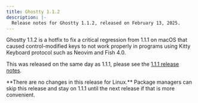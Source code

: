 ```yaml
---
title: Ghostty 1.1.2
description: |-
  Release notes for Ghostty 1.1.2, released on February 13, 2025.
---
```


Ghostty 1.1.2 is a hotfix to fix a critical regression from 1.1.1
on macOS that caused control-modified keys to not work properly
in programs using Kitty Keyboard protocol such as Neovim and Fish 4.0.

This was released on the same day as 1.1.1, please see the
[1.1.1 release notes](/docs/install/release-notes/1-1-1).

<Note>
**There are no changes in this release for Linux.** Package managers
can skip this release and stay on 1.1.1 until the next release if that
is more convenient.
</Note>
